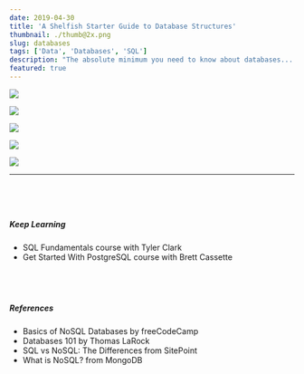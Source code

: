 ```yaml
---
date: 2019-04-30
title: 'A Shelfish Starter Guide to Database Structures'
thumbnail: ./thumb@2x.png
slug: databases
tags: ['Data', 'Databases', 'SQL']
description: "The absolute minimum you need to know about databases... and nothing more."
featured: true
---
```



![](./DB_1.png)

![](./DB_2.png)

![](./DB_3.png)

![](./DB_4.png)

![](./DB_5.png)

<DB6 />

----

<div style="display: grid;
  grid-gap: 40px;
  grid-template-columns: repeat(auto-fill, minmax(250px, 1fr));
  align-content: center; margin-top: 60px;">

<span>

##### Keep Learning 

* <Link target="_blank" to="https://egghead.io/courses/sql-fundamentals">SQL Fundamentals</Link> course with Tyler Clark

* <Link target="_blank" to="https://egghead.io/courses/get-started-with-postgresql">Get Started With PostgreSQL</Link> course with Brett Cassette

</span>

<span>

##### References 

* <Link target="_blank" to="https://medium.freecodecamp.org/nosql-databases-5f6639ed9574">Basics of NoSQL Databases</Link> by freeCodeCamp

* <Link target="_blank" to="https://thomaslarock.com/2018/07/databases-101/">Databases 101</Link> by Thomas LaRock

* <Link target="_blank" to="https://www.sitepoint.com/sql-vs-nosql-differences/">SQL vs NoSQL: The Differences</Link> from SitePoint

* <Link target="_blank" to="https://www.mongodb.com/nosql-explained">What is NoSQL?</Link> from MongoDB

</span>

</div>